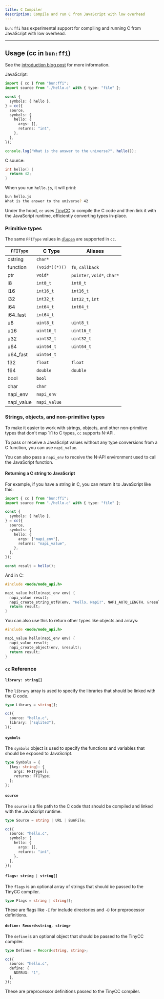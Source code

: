 ---
title: C Compiler
description: Compile and run C from JavaScript with low overhead
---

`bun:ffi` has experimental support for compiling and running C from JavaScript with low overhead.

---

## Usage (cc in `bun:ffi`)

See the [introduction blog post](https://bun.com/blog/compile-and-run-c-in-js) for more information.

JavaScript:

```ts hello.js icon="file-code"
import { cc } from "bun:ffi";
import source from "./hello.c" with { type: "file" };

const {
  symbols: { hello },
} = cc({
  source,
  symbols: {
    hello: {
      args: [],
      returns: "int",
    },
  },
});

console.log("What is the answer to the universe?", hello());
```

C source:

```c hello.c
int hello() {
  return 42;
}
```

When you run `hello.js`, it will print:

```sh terminal icon="terminal"
bun hello.js
What is the answer to the universe? 42
```

Under the hood, `cc` uses [TinyCC](https://bellard.org/tcc/) to compile the C code and then link it with the JavaScript runtime, efficiently converting types in-place.

### Primitive types

The same `FFIType` values in [`dlopen`](/runtime/ffi) are supported in `cc`.

| `FFIType`  | C Type         | Aliases                     |
| ---------- | -------------- | --------------------------- |
| cstring    | `char*`        |                             |
| function   | `(void*)(*)()` | `fn`, `callback`            |
| ptr        | `void*`        | `pointer`, `void*`, `char*` |
| i8         | `int8_t`       | `int8_t`                    |
| i16        | `int16_t`      | `int16_t`                   |
| i32        | `int32_t`      | `int32_t`, `int`            |
| i64        | `int64_t`      | `int64_t`                   |
| i64_fast   | `int64_t`      |                             |
| u8         | `uint8_t`      | `uint8_t`                   |
| u16        | `uint16_t`     | `uint16_t`                  |
| u32        | `uint32_t`     | `uint32_t`                  |
| u64        | `uint64_t`     | `uint64_t`                  |
| u64_fast   | `uint64_t`     |                             |
| f32        | `float`        | `float`                     |
| f64        | `double`       | `double`                    |
| bool       | `bool`         |                             |
| char       | `char`         |                             |
| napi_env   | `napi_env`     |                             |
| napi_value | `napi_value`   |                             |

### Strings, objects, and non-primitive types

To make it easier to work with strings, objects, and other non-primitive types that don't map 1:1 to C types, `cc` supports N-API.

To pass or receive a JavaScript values without any type conversions from a C function, you can use `napi_value`.

You can also pass a `napi_env` to receive the N-API environment used to call the JavaScript function.

#### Returning a C string to JavaScript

For example, if you have a string in C, you can return it to JavaScript like this:

```ts hello.js
import { cc } from "bun:ffi";
import source from "./hello.c" with { type: "file" };

const {
  symbols: { hello },
} = cc({
  source,
  symbols: {
    hello: {
      args: ["napi_env"],
      returns: "napi_value",
    },
  },
});

const result = hello();
```

And in C:

```c hello.c
#include <node/node_api.h>

napi_value hello(napi_env env) {
  napi_value result;
  napi_create_string_utf8(env, "Hello, Napi!", NAPI_AUTO_LENGTH, &result);
  return result;
}
```

You can also use this to return other types like objects and arrays:

```c hello.c
#include <node/node_api.h>

napi_value hello(napi_env env) {
  napi_value result;
  napi_create_object(env, &result);
  return result;
}
```

### `cc` Reference

#### `library: string[]`

The `library` array is used to specify the libraries that should be linked with the C code.

```ts
type Library = string[];

cc({
  source: "hello.c",
  library: ["sqlite3"],
});
```

#### `symbols`

The `symbols` object is used to specify the functions and variables that should be exposed to JavaScript.

```ts
type Symbols = {
  [key: string]: {
    args: FFIType[];
    returns: FFIType;
  };
};
```

#### `source`

The `source` is a file path to the C code that should be compiled and linked with the JavaScript runtime.

```ts
type Source = string | URL | BunFile;

cc({
  source: "hello.c",
  symbols: {
    hello: {
      args: [],
      returns: "int",
    },
  },
});
```

#### `flags: string | string[]`

The `flags` is an optional array of strings that should be passed to the TinyCC compiler.

```ts
type Flags = string | string[];
```

These are flags like `-I` for include directories and `-D` for preprocessor definitions.

#### `define: Record<string, string>`

The `define` is an optional object that should be passed to the TinyCC compiler.

```ts
type Defines = Record<string, string>;

cc({
  source: "hello.c",
  define: {
    NDEBUG: "1",
  },
});
```

These are preprocessor definitions passed to the TinyCC compiler.
